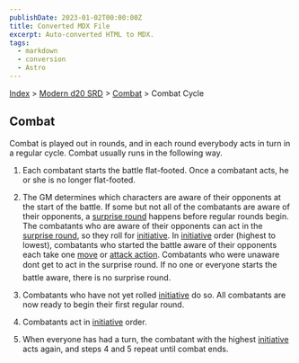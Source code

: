 ```yaml
---
publishDate: 2023-01-02T00:00:00Z
title: Converted MDX File
excerpt: Auto-converted HTML to MDX.
tags:
  - markdown
  - conversion
  - Astro
---
```






[Index](-index) > [Modern d20 SRD](modern-d20-srd-index) > [Combat](modern-d20-srd-combat-index) > Combat Cycle




## Combat


Combat is played out in rounds, and in each round everybody acts in turn in a regular cycle. Combat usually runs in the following way.


1. Each combatant starts the battle flat-footed. Once a combatant acts, he or she is no longer flat-footed.


2. The GM determines which characters are aware of their opponents at the start of the battle. If some but not all of the combatants are aware of their opponents, a [surprise
  round](modern-d20-srd-combat-surprise) happens before regular rounds begin. The combatants who are aware of their opponents can act in the [surprise
  round](modern-d20-srd-combat-surprise), so they roll for [initiative](modern-d20-srd-combat-initiative). In [initiative](modern-d20-srd-combat-initiative) order (highest to lowest), combatants who started the battle aware of their opponents each take one [move](modern-d20-srd-combat-move-actions) or [attack
  action](modern-d20-srd-combat-attack-actions). Combatants who were unaware dont get to act in the surprise round. If no one or everyone starts the battle aware, there is no surprise round.


3. Combatants who have not yet rolled [initiative](modern-d20-srd-combat-initiative) do so. All combatants are now ready to begin their first regular round.


4. Combatants act in [initiative](modern-d20-srd-combat-initiative) order.	


5. When everyone has had a turn, the combatant with the highest [initiative](modern-d20-srd-combat-initiative) acts again, and steps 4 and 5 repeat until combat ends.



